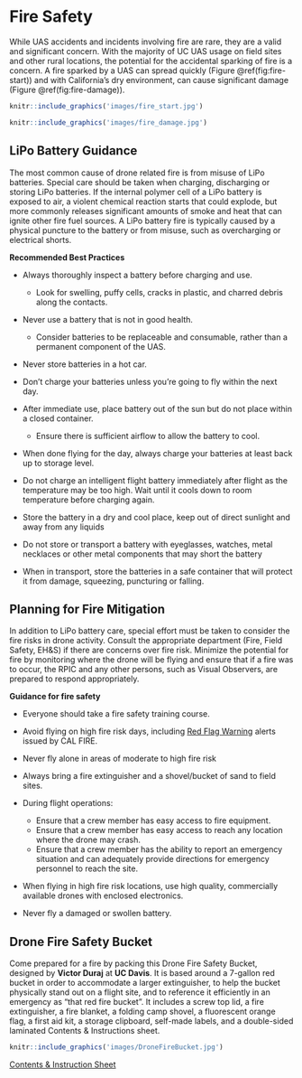 # Fire Safety {#ch-fire-safety}

While UAS accidents and incidents involving fire are rare, they are a valid and significant concern.  With the majority of UC UAS usage on field sites and other rural locations, the potential for the accidental sparking of fire is a concern.  A fire sparked by a UAS can spread quickly (Figure \@ref(fig:fire-start)) and with California's dry environment, can cause significant damage (Figure \@ref(fig:fire-damage)).

```r
knitr::include_graphics('images/fire_start.jpg')
```

```r
knitr::include_graphics('images/fire_damage.jpg')
```

## LiPo Battery Guidance

The most common cause of drone related fire is from misuse of LiPo batteries.  Special care should be taken when charging, discharging or storing LiPo batteries.  If the internal polymer cell of a LiPo battery is exposed to air, a violent chemical reaction starts that could explode, but more commonly releases significant amounts of smoke and heat that can ignite other fire fuel sources.  A LiPo battery fire is typically caused by a physical puncture to the battery or from misuse, such as overcharging or electrical shorts. 

**Recommended Best Practices**

- Always thoroughly inspect a battery before charging and use.  
    - Look for swelling, puffy cells, cracks in plastic, and charred debris along the contacts.
- Never use a battery that is not in good health. 
    - Consider batteries to be replaceable and consumable, rather than a permanent component of the UAS.
- Never store batteries in a hot car.
- Don't charge your batteries unless you're going to fly within the next day.
- After immediate use, place battery out of the sun but do not place within a closed container.  

    - Ensure there is sufficient airflow to allow the battery to cool.
    
- When done flying for the day, always charge your batteries at least back up to storage level.
- Do not charge an intelligent flight battery immediately after flight as the temperature may be too high. Wait until it cools down to room temperature before charging again.
- Store the battery in a dry and cool place, keep out of direct sunlight and away from any liquids
- Do not store or transport a battery with eyeglasses, watches, metal necklaces or other metal components that may short the battery
- When in transport, store the batteries in a safe container that will protect it from damage, squeezing, puncturing or falling. 

## Planning for Fire Mitigation

In addition to LiPo battery care, special effort must be taken to consider the fire risks in drone activity.  Consult the appropriate department (Fire, Field Safety, EH&S) if there are concerns over fire risk.  Minimize the potential for fire by monitoring where the drone will be flying and ensure that if a fire was to occur, the RPIC and any other persons, such as Visual Observers, are prepared to respond appropriately.  


**Guidance for fire safety**

- Everyone should take a fire safety training course.
- Avoid flying on high fire risk days, including [Red Flag Warning](https://www.fire.ca.gov/programs/communications/red-flag-warnings-fire-weather-watches/) alerts issued by CAL FIRE.
- Never fly alone in areas of moderate to high fire risk
- Always bring a fire extinguisher and a shovel/bucket of sand to field sites.
- During flight operations:

    - Ensure that a crew member has easy access to fire equipment.
    - Ensure that a crew member has easy access to reach any location where the drone may crash.
    - Ensure that a crew member has the ability to report an emergency situation and can adequately provide directions for emergency personnel to reach the site.
    
- When flying in high fire risk locations, use high quality, commercially available drones with enclosed electronics.
- Never fly a damaged or swollen battery.

## Drone Fire Safety Bucket

Come prepared for a fire by packing this Drone Fire Safety Bucket, designed by **Victor Duraj** at **UC Davis**. It is based around a 7-gallon red bucket in order to accommodate a larger extinguisher, to help the bucket physically stand out on a flight site, and to reference it efficiently in an emergency as "that red fire bucket".  It includes a screw top lid, a fire extinguisher, a fire blanket, a folding camp shovel, a fluorescent orange flag, a first aid kit, a storage clipboard, self-made labels, and a double-sided laminated Contents & Instructions sheet.   

```r
knitr::include_graphics('images/DroneFireBucket.jpg')
```

[Contents & Instruction Sheet](https://ucdrones.github.io/library/drone_fire_safety_bucket.docx)
